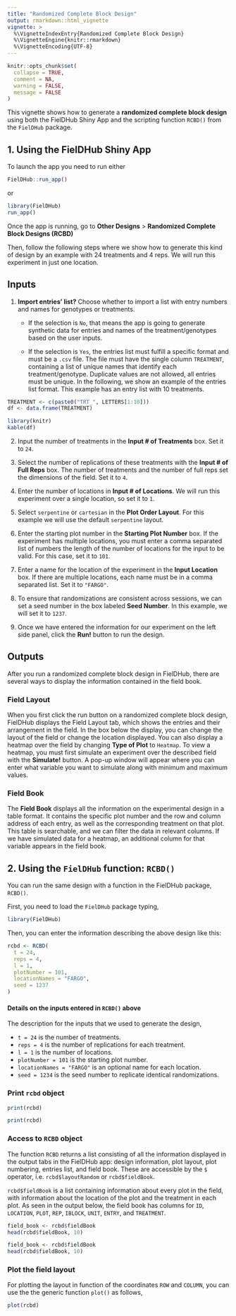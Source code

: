 ---
title: "Randomized Complete Block Design"
output: rmarkdown::html_vignette
vignette: >
  %\VignetteIndexEntry{Randomized Complete Block Design}
  %\VignetteEngine{knitr::rmarkdown}
  %\VignetteEncoding{UTF-8}
---

```{r, include = FALSE}
knitr::opts_chunk$set(
  collapse = TRUE,
  comment = NA,
  warning = FALSE, 
  message = FALSE
)
```

This vignette shows how to generate a **randomized complete block design** using both the FielDHub Shiny App and the scripting function `RCBD()` from the `FielDHub` package.

## 1. Using the FielDHub Shiny App

To launch the app you need to run either

```{r, eval=FALSE}
FielDHub::run_app()
```

or

```{r, eval=FALSE}
library(FielDHub)
run_app()
```

Once the app is running, go to **Other Designs** > **Randomized Complete Block Designs (RCBD)**

Then, follow the following steps where we show how to generate this kind of design by an example with 24 treatments and 4 reps. We will run this experiment in just one location.

## Inputs

1. **Import entries' list?** Choose whether to import a list with entry numbers and names for genotypes or treatments.
    * If the selection is `No`, that means the app is going to generate synthetic data for entries and names of the treatment/genotypes based on the user inputs.

    * If the selection is `Yes`, the entries list must fulfill a specific format and must be a `.csv` file. The file must have the single column `TREATMENT`, containing a list of unique names that identify each treatment/genotype. Duplicate values are not allowed, all entries must be unique. In the following, we show an example of the entries list format. This example has an entry list with 10 treatments. 

```{r, include=FALSE}
TREATMENT <- c(paste0("TRT_", LETTERS[1:10]))
df <- data.frame(TREATMENT)
```

```{r, echo = FALSE, results='asis'}
library(knitr)
kable(df)
```

2. Input the number of treatments in the **Input # of Treatments** box. Set it to `24`.

3. Select the number of replications of these treatments with the **Input # of Full Reps** box.  The number of treatments and the number of full reps set the dimensions of the field. Set it to `4`.

4. Enter the number of locations in **Input # of Locations**. We will run this experiment over a single location, so set it to `1`.

5. Select `serpentine` or `cartesian` in the **Plot Order Layout**. For this example we will use the default `serpentine` layout.

6. Enter the starting plot number in the **Starting Plot Number** box. If the experiment has multiple locations, you must enter a comma separated list of numbers the length of the number of locations for the input to be valid. For this case, set it to `101`.

7. Enter a name for the location of the experiment in the **Input Location** box. If there are multiple locations, each name must be in a comma separated list. Set it to `"FARGO"`.

8. To ensure that randomizations are consistent across sessions, we can set a seed number in the box labeled **Seed Number**. In this example, we will set it to `1237`. 

9. Once we have entered the information for our experiment on the left side panel, click the **Run!** button to run the design. 

## Outputs

After you run a randomized complete block design in FielDHub, there are several ways to display the information contained in the field book. 

### Field Layout

When you first click the run button on a randomized complete block design, FielDHub displays the Field Layout tab, which shows the entries and their arrangement in the field. In the box below the display, you can change the layout of the field or change the location displayed. 
You can also display a heatmap over the field by changing **Type of Plot** to `Heatmap`. To view a heatmap, you must first simulate an experiment over the described field with the **Simulate!** button. A pop-up window will appear where you can enter what variable you want to simulate along with minimum and maximum values. 

### Field Book

The **Field Book** displays all the information on the experimental design in a table format. It contains the specific plot number and the row and column address of each entry, as well as the corresponding treatment on that plot. This table is searchable, and we can filter the data in relevant columns. If we have simulated data for a heatmap, an additional column for that variable appears in the field book. 

## 2. Using the `FielDHub` function: `RCBD()`

You can run the same design with a function in the FielDHub package, `RCBD()`.

First, you need to load the `FielDHub` package typing,

```{r, echo = TRUE}
library(FielDHub)
```

Then, you can enter the information describing the above design like this:

```{r, echo = TRUE}
rcbd <- RCBD(
  t = 24, 
  reps = 4,
  l = 1,
  plotNumber = 101,
  locationNames = "FARGO",
  seed = 1237
)
```

#### Details on the inputs entered in `RCBD()` above

The description for the inputs that we used to generate the design,

*   `t = 24` is the number of treatments.
*   `reps = 4` is the number of replications for each treatment.
*   `l = 1` is the number of locations.
*   `plotNumber = 101` is the starting plot number.
*   `locationNames = "FARGO"` is an optional name for each location.
*   `seed = 1234` is the seed number to replicate identical randomizations.

### Print `rcbd` object

```{r, echo=TRUE, eval=FALSE}
print(rcbd)
```

```{r, echo=FALSE, eval=TRUE}
print(rcbd)
```

### Access to `RCBD` object

The function `RCBD` returns a list consisting of all the information displayed in the output tabs in the FielDHub app: design information, plot layout, plot numbering, entries list, and field book. These are accessible by the `$` operator, i.e. `rcbd$layoutRandom` or `rcbd$fieldBook`. 

`rcbd$fieldBook` is a list containing information about every plot in the field, with information about the location of the plot and the treatment in each plot. As seen in the output below, the field book has columns for `ID`, `LOCATION`, `PLOT`, `REP`, `IBLOCK`, `UNIT`, `ENTRY`, and `TREATMENT`.

```{r, echo=TRUE, eval=FALSE}
field_book <- rcbd$fieldBook
head(rcbd$fieldBook, 10)
```

```{r, echo=FALSE, eval=TRUE}
field_book <- rcbd$fieldBook
head(rcbd$fieldBook, 10)
```

### Plot the field layout

For plotting the layout in function of the coordinates `ROW` and `COLUMN`, you can use the the generic function `plot()` as follows,


```{r, fig.align='center', fig.width=7.2, fig.height=5.5}
plot(rcbd)
```

<br>
<br>
<br>